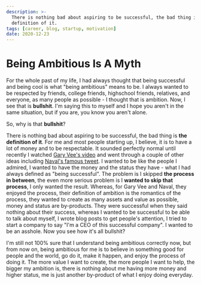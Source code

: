 ```yaml
---
description: >-
  There is nothing bad about aspiring to be successful, the bad thing is the
  definition of it.
tags: [career, blog, startup, motivation]
date: 2020-12-23
---
```


# Being Ambitious Is A Myth

For the whole past of my life, I had always thought that being successful and
being cool is what "being ambitious" means to be. I always wanted to be
respected by friends, college friends, highschool friends, relatives, and
everyone, as many people as possible - I thought that is ambition. Now, I see
that is **bullshit**. I'm saying this to myself and I hope you aren't in the
same situation, but if you are, you know you aren't alone.

So, why is that **bullshit**?

There is nothing bad about aspiring to be successful, the bad thing is **the
definition of it**. For me and most people starting up, I believe, it is to have
a lot of money and to be respectable. It sounded perfectly normal until recently
I watched [Gary Vee's video] and went through a couple of other ideas including
[Naval's famous tweet]. I wanted to be like the people I admired, I wanted to
have the money and the status they have - what I had always defined as "being
successful". The problem is I skipped **the process in between**, the even more
serious problem is I **wanted to skip that process**, I only wanted the result.
Whereas, for Gary Vee and Naval, they enjoyed the process, their definition of
ambition is the romantics of the process, they wanted to create as many assets
and value as possible, money and status are by-products. They were successful
when they said nothing about their success, whereas I wanted to be successful to
be able to talk about myself, I wrote blog posts to get people's attention, I
tried to start a company to say "I'm a CEO of this successful company". I wanted
to be an asshole. Now you see how it's all bullshit?

I'm still not 100% sure that I understand being ambitious correctly now, but
from now on, being ambitious for me is to believe in something good for people
and the world, go do it, make it happen, and enjoy the process of doing it. The
more value I want to create, the more people I want to help, the bigger my
ambition is, there is nothing about me having more money and higher status, me
is just another by-product of what I enjoy doing everyday.

<!-- Links -->

[gary vee's video]: https://youtu.be/qRj144Gd7EA
[naval's famous tweet]: https://twitter.com/naval/status/1002103360646823936
